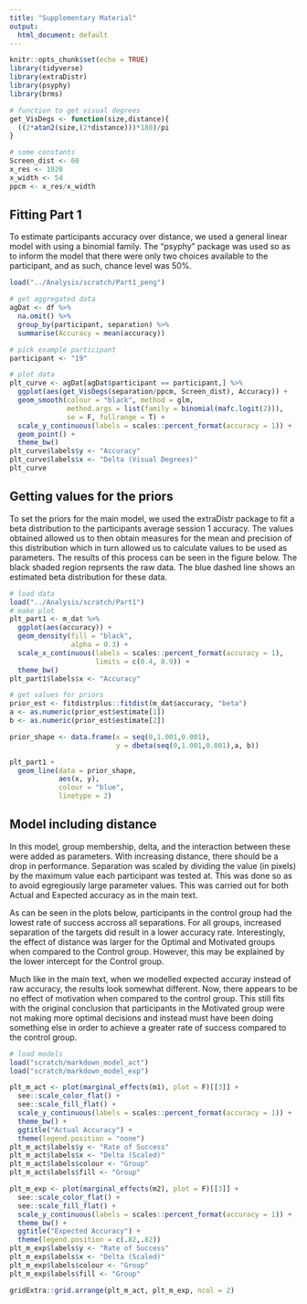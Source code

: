 ```yaml
---
title: "Supplementary Material"
output:
  html_document: default
---
```


```r
knitr::opts_chunk$set(echo = TRUE)
library(tidyverse)
library(extraDistr)
library(psyphy) 
library(brms)

# function to get visual degrees 
get_VisDegs <- function(size,distance){
  ((2*atan2(size,(2*distance)))*180)/pi
}

# some constants
Screen_dist <- 60
x_res <- 1920
x_width <- 54
ppcm <- x_res/x_width

```

## Fitting Part 1 
To estimate participants accuracy over distance, we used a general linear model with using a binomial family. The "psyphy" package was used so as to inform the model that there were only two choices available to the participant, and as such, chance level was 50%.
```r
load("../Analysis/scratch/Part1_peng")

# get aggregated data 
agDat <- df %>%
  na.omit() %>% 
  group_by(participant, separation) %>% 
  summarise(Accuracy = mean(accuracy))

# pick example participant
participant <- "19"

# plot data 
plt_curve <- agDat[agDat$participant == participant,] %>%
  ggplot(aes(get_VisDegs(separation/ppcm, Screen_dist), Accuracy)) + 
  geom_smooth(colour = "black", method = glm,
              method.args = list(family = binomial(mafc.logit(2))),
              se = F, fullrange = T) + 
  scale_y_continuous(labels = scales::percent_format(accuracy = 1)) +
  geom_point() + 
  theme_bw() 
plt_curve$labels$y <- "Accuracy"
plt_curve$labels$x <- "Delta (Visual Degrees)"
plt_curve
```

## Getting values for the priors 
To set the priors for the main model, we used the extraDistr package to fit a beta distribution to the participants average session 1 accuracy. The values obtained allowed us to then obtain measures for the mean and precision of this distribution which in turn allowed us to calculate values to be used as parameters. The results of this process can be seen in the figure below. The black shaded region reprsents the raw data. The blue dashed line shows an estimated beta distribution for these data. 
```r
# load data 
load("../Analysis/scratch/Part1")
# make plot
plt_part1 <- m_dat %>%
  ggplot(aes(accuracy)) + 
  geom_density(fill = "black",
               alpha = 0.3) + 
  scale_x_continuous(labels = scales::percent_format(accuracy = 1),
                     limits = c(0.4, 0.9)) + 
  theme_bw()
plt_part1$labels$x <- "Accuracy"

# get values for priors
prior_est <- fitdistrplus::fitdist(m_dat$accuracy, "beta")
a <- as.numeric(prior_est$estimate[1])
b <- as.numeric(prior_est$estimate[2])

prior_shape <- data.frame(x = seq(0,1.001,0.001),
                          y = dbeta(seq(0,1.001,0.001),a, b))

plt_part1 + 
  geom_line(data = prior_shape, 
            aes(x, y),
            colour = "blue",
            linetype = 2) 
```

## Model including distance 
In this model, group membership, delta, and the interaction between these were added as parameters. With increasing distance, there should be a drop in performance. Separation was scaled by dividing the value (in pixels) by the maximum value each participant was tested at. This was done so as to avoid egregiously large parameter values. This was carried out for both Actual and Expected accuracy as in the main text.

As can be seen in the plots below, participants in the control group had the lowest rate of success accross all separations. For all groups, increased separation of the targets did result in a lower accuracy rate. Interestingly, the effect of distance was larger for the Optimal and Motivated groups when compared to the Control group. However, this may be explained by the lower intercept for the Control group. 

Much like in the main text, when we modelled expected accuray instead of raw accuracy, the results look somewhat different. Now, there appears to be no effect of motivation when compared to the control group. This still fits with the original conclusion that participants in the Motivated group were not making more optimal decisions and instead must have been doing something else in order to achieve a greater rate of success compared to the control group. 
```r
# load models
load("scratch/markdown_model_act")
load("scratch/markdown_model_exp")
```

```r
plt_m_act <- plot(marginal_effects(m1), plot = F)[[3]] + 
  see::scale_color_flat() + 
  see::scale_fill_flat() + 
  scale_y_continuous(labels = scales::percent_format(accuracy = 1)) + 
  theme_bw() + 
  ggtitle("Actual Accuracy") + 
  theme(legend.position = "none")
plt_m_act$labels$y <- "Rate of Success" 
plt_m_act$labels$x <- "Delta (Scaled)" 
plt_m_act$labels$colour <- "Group"
plt_m_act$labels$fill <- "Group"

plt_m_exp <- plot(marginal_effects(m2), plot = F)[[3]] + 
  see::scale_color_flat() + 
  see::scale_fill_flat() + 
  scale_y_continuous(labels = scales::percent_format(accuracy = 1)) + 
  theme_bw() + 
  ggtitle("Expected Accuracy") + 
  theme(legend.position = c(.82,.82))
plt_m_exp$labels$y <- "Rate of Success" 
plt_m_exp$labels$x <- "Delta (Scaled)" 
plt_m_exp$labels$colour <- "Group"
plt_m_exp$labels$fill <- "Group"

gridExtra::grid.arrange(plt_m_act, plt_m_exp, ncol = 2)

```


